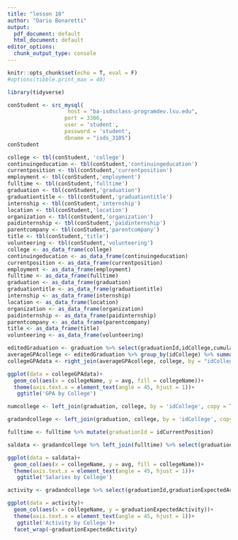 ```yaml
---
title: "lesson 10"
author: "Dario Bonaretti"
output:
  pdf_document: default
  html_document: default
editor_options:
  chunk_output_type: console
---
```


```r
knitr::opts_chunk$set(echo = T, eval = F)
#options(tibble.print_max = 40)
```

```r
library(tidyverse)
```

```r
conStudent <- src_mysql(
                   host = "ba-isdsclass-programdev.lsu.edu",
                  port = 3306,
                  user = 'student',
                  password = 'student',
                  dbname = "isds_3105")
conStudent
```

```r
college <- tbl(conStudent, 'college')
continuingeducation <- tbl(conStudent,'continuingeducation')
currentposition <- tbl(conStudent,'currentposition')
employment <- tbl(conStudent,'employment')
fulltime <- tbl(conStudent,'fulltime')
graduation <- tbl(conStudent,'graduation')
graduationtitle <- tbl(conStudent,'graduationtitle')
internship <- tbl(conStudent,'internship')
location <- tbl(conStudent,'location')
organization <- tbl(conStudent,'organization')
paidinternship <- tbl(conStudent,'paidinternship')
parentcompany <- tbl(conStudent,'parentcompany')
title <- tbl(conStudent,'title')
volunteering <- tbl(conStudent,'volunteering')
college <- as_data_frame(college)
continuingeducation <- as_data_frame(continuingeducation)
currentposition <- as_data_frame(currentposition)
employment <- as_data_frame(employment)
fulltime <- as_data_frame(fulltime)
graduation <- as_data_frame(graduation)
graduationtitle <- as_data_frame(graduationtitle)
internship <- as_data_frame(internship) 
location <- as_data_frame(location) 
organization <- as_data_frame(organization) 
paidinternship <- as_data_frame(paidinternship) 
parentcompany <- as_data_frame(parentcompany) 
title <- as_data_frame(title) 
volunteering <- as_data_frame(volunteering) 
```

```r
editedGraduation <- graduation %>% select(graduationId,idCollege,cumulativeGPA)
averageGPAcollege <- editedGraduation %>% group_by(idCollege) %>% summarise(avg = mean(cumulativeGPA, na.rm = T))
collegeGPAdata <- right_join(averageGPAcollege, college, by = "idCollege", copy = T) %>% filter(idCollege != 'L') %>% filter(idCollege != 'NA')

ggplot(data = collegeGPAdata)+
  geom_col(aes(x = collegeName, y = avg, fill = collegeName))+
  theme(axis.text.x = element_text(angle = 45, hjust = 1))+
   ggtitle('GPA by College') 
```

```r
numcollege <- left_join(graduation, college, by = 'idCollege', copy = T) %>% select(graduationId, collegeName) %>% group_by(collegeName) %>% count()
```

```r
gradandcollege <- left_join(graduation, college, by = 'idCollege', copy = T)
```


```r
fulltime <- fulltime %>% mutate(graduationId = idCurrentPosition)
```

```r
saldata <- gradandcollege %>% left_join(fulltime) %>% select(graduationId, collegeName, salary) %>% group_by(collegeName) %>% summarise(avg = mean(salary, na.rm = T)) %>% filter(collegeName != 'NA')
```

```r
ggplot(data = saldata)+
  geom_col(aes(x = collegeName, y = avg, fill = collegeName))+
  theme(axis.text.x = element_text(angle = 45, hjust = 1))+
   ggtitle('Salaries by College') 
```

```r
activity <- gradandcollege %>% select(graduationId,graduationExpectedActivity,collegeName)

ggplot(data = activity)+
  geom_col(aes(x = collegeName, y = graduationExpectedActivity))+ 
  theme(axis.text.x = element_text(angle = 45, hjust = 1))+
   ggtitle('Activity by College')+
  facet_wrap(~graduationExpectedActivity)

```

